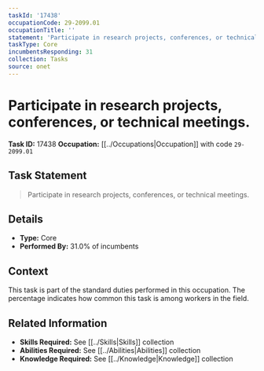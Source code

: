```yaml
---
taskId: '17438'
occupationCode: 29-2099.01
occupationTitle: ''
statement: 'Participate in research projects, conferences, or technical meetings.'
taskType: Core
incumbentsResponding: 31
collection: Tasks
source: onet
---
```

# Participate in research projects, conferences, or technical meetings.

**Task ID:** 17438
**Occupation:** [[../Occupations|Occupation]] with code `29-2099.01`

## Task Statement

> Participate in research projects, conferences, or technical meetings.

## Details

- **Type:** Core
- **Performed By:** 31.0% of incumbents

## Context

This task is part of the standard duties performed in this occupation. The percentage indicates how common this task is among workers in the field.

## Related Information

- **Skills Required:** See [[../Skills|Skills]] collection
- **Abilities Required:** See [[../Abilities|Abilities]] collection
- **Knowledge Required:** See [[../Knowledge|Knowledge]] collection
